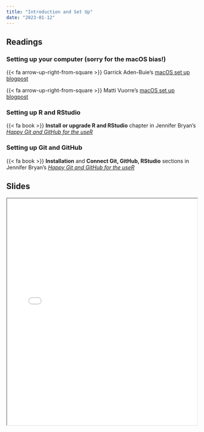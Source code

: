 ```yaml
---
title: "Introduction and Set Up"
date: "2023-01-12"
---
```


## Readings

### Setting up your computer (sorry for the macOS bias!)

{{< fa arrow-up-right-from-square >}} Garrick Aden-Buie's [macOS set up blogpost](https://www.garrickadenbuie.com/blog/setting-up-a-new-macbook-pro/)

{{< fa arrow-up-right-from-square >}} Matti Vuorre's [macOS set up blogpost](https://vuorre.netlify.app/posts/computer-setup-dotfiles/)

### Setting up R and RStudio

{{< fa book >}} **Install or upgrade R and RStudio** chapter in Jennifer Bryan's [*Happy Git and GitHub for the useR*](https://happygitwithr.com/install-r-rstudio.html)

### Setting up Git and GitHub

{{< fa book >}} **Installation** and **Connect Git, GitHub, RStudio** sections in Jennifer Bryan's [*Happy Git and GitHub for the useR*](https://happygitwithr.com/index.html)

## Slides

```{=html}
<iframe class="slide-deck" src="../_site/slides/01-class.html" width = "100%" height = 600px></iframe>
```
